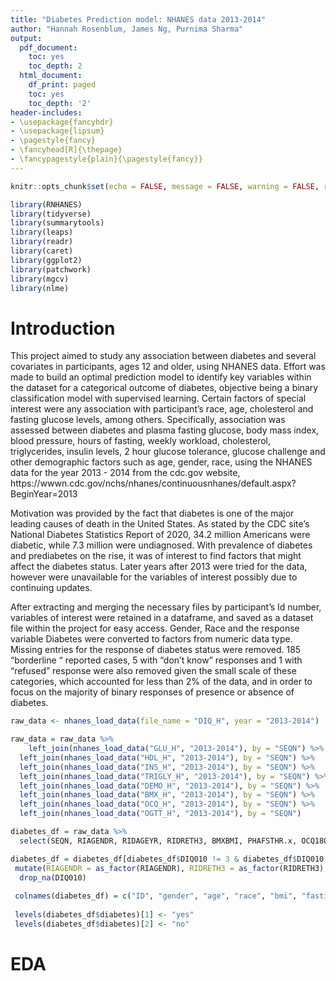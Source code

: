 ```yaml
---
title: "Diabetes Prediction model: NHANES data 2013-2014" 
author: "Hannah Rosenblum, James Ng, Purnima Sharma"
output:
  pdf_document:
    toc: yes
    toc_depth: 2
  html_document:
    df_print: paged
    toc: yes
    toc_depth: '2'
header-includes:
- \usepackage{fancyhdr}
- \usepackage{lipsum}
- \pagestyle{fancy}
- \fancyhead[R]{\thepage}
- \fancypagestyle{plain}{\pagestyle{fancy}}
--- 
```


```r
knitr::opts_chunk$set(echo = FALSE, message = FALSE, warning = FALSE, results = 'asis')
```

\newpage

```r
library(RNHANES)
library(tidyverse)
library(summarytools)
library(leaps)
library(readr)
library(caret)
library(ggplot2)
library(patchwork)
library(mgcv)
library(nlme)
```

# Introduction

This project aimed to study any association between diabetes and several covariates in participants, ages 12 and older, using NHANES data. Effort was made to build an optimal prediction model to identify key variables within the dataset for a categorical outcome of diabetes, objective being a binary classification model with supervised learning. Certain factors of special interest were any association with participant’s race, age, cholesterol and fasting glucose levels, among others. Specifically, association was assessed between diabetes and plasma fasting glucose, body mass index, blood pressure, hours of fasting, weekly workload, cholesterol, triglycerides, insulin levels, 2 hour glucose tolerance, glucose challenge  and other demographic factors such as age, gender, race, using the NHANES data for the year 2013 - 2014 from the cdc.gov website, https://wwwn.cdc.gov/nchs/nhanes/continuousnhanes/default.aspx?BeginYear=2013 

Motivation was provided by the fact that diabetes is one of the major leading causes of death in the United States. As stated by the CDC site's National Diabetes Statistics Report of 2020, 34.2 million Americans were diabetic, while 7.3 million were undiagnosed. With prevalence of diabetes and prediabetes on the rise, it was of interest to find factors that might affect the diabetes status. Later years after 2013 were tried for the data, however were unavailable for the variables of interest possibly due to continuing updates. 

After extracting and merging the necessary files by participant’s Id number, variables of interest were retained in a dataframe, and saved as a dataset file within the project for easy access. Gender, Race and the response variable Diabetes were converted to factors from numeric data type. Missing entries for the response of diabetes status were removed. 185 “borderline “ reported cases, 5 with “don’t know” responses and 1 with “refused” response were also removed given the small scale of these categories, which accounted for less than 2% of the data, and in order to focus on the majority of binary responses of presence or absence of diabetes. 

```r
raw_data <- nhanes_load_data(file_name = "DIQ_H", year = "2013-2014")

raw_data = raw_data %>% 
    left_join(nhanes_load_data("GLU_H", "2013-2014"), by = "SEQN") %>%
  left_join(nhanes_load_data("HDL_H", "2013-2014"), by = "SEQN") %>%
  left_join(nhanes_load_data("INS_H", "2013-2014"), by = "SEQN") %>%
  left_join(nhanes_load_data("TRIGLY_H", "2013-2014"), by = "SEQN") %>% 
  left_join(nhanes_load_data("DEMO_H", "2013-2014"), by = "SEQN") %>% 
  left_join(nhanes_load_data("BMX_H", "2013-2014"), by = "SEQN") %>% 
  left_join(nhanes_load_data("OCQ_H", "2013-2014"), by = "SEQN") %>% 
  left_join(nhanes_load_data("OGTT_H", "2013-2014"), by = "SEQN")

diabetes_df = raw_data %>% 
  select(SEQN, RIAGENDR, RIDAGEYR, RIDRETH3, BMXBMI, PHAFSTHR.x, OCQ180, LBDHDD, LBDLDL, LBXTR, LBXIN, LBXGLT, GTDDR1MN, GTDBL2MN, LBXGLU, DIQ010) 

diabetes_df = diabetes_df[diabetes_df$DIQ010 != 3 & diabetes_df$DIQ010 != 7 & diabetes_df$DIQ010 != 9, ] %>% 
 mutate(RIAGENDR = as_factor(RIAGENDR), RIDRETH3 = as_factor(RIDRETH3), DIQ010 = as_factor(DIQ010) ) %>% 
  drop_na(DIQ010) 
 
 colnames(diabetes_df) = c("ID", "gender", "age", "race", "bmi", "fasting_hrs", "workload", "hdl", "ldl", "triglyceride", "insulin", "hr2_glucose_tolerance", "glucose_challenge", "glucose_tolerance", "glucose", "diabetes") 
 
 levels(diabetes_df$diabetes)[1] <- "yes"
 levels(diabetes_df$diabetes)[2] <- "no"
```

# EDA


